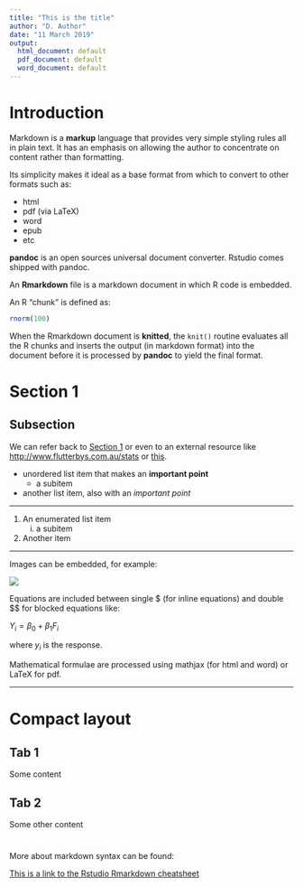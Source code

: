 ```yaml
---
title: "This is the title"
author: "D. Author"
date: "11 March 2019"
output:
  html_document: default
  pdf_document: default
  word_document: default
---
```


# Introduction

Markdown is a __markup__ language that provides very simple styling rules all in 
plain text.  It has an emphasis on allowing the author to concentrate on content
rather than formatting.

Its simplicity makes it ideal as a base format from which to convert to other formats such
as:

- html
- pdf (via LaTeX)
- word
- epub
- etc

**pandoc** is an open sources universal document converter. Rstudio comes shipped
with pandoc.


An **Rmarkdown** file is a markdown document in which R code is embedded.

An R "chunk" is defined as:

```r
rnorm(100)
```

When the Rmarkdown document is **knitted**, the `knit()` routine evaluates all the R chunks
and inserts the output (in markdown format) into the document before it is processed by __pandoc__
to yield the final format.


# Section 1 {#Section1}

## Subsection

We can refer back to [Section 1](#Section1) or even to
an external resource like <http://www.flutterbys.com.au/stats> or [this](http://www.flutterbys.com.au/stats).

- unordered list item that makes an **important point**
   - a subitem
- another list item, also with an *important point*

***
1. An enumerated list item
   i) a subitem
2. Another item 

***

Images can be embedded, for example:

![](../resources/rmarkdown-2.0.png)


Equations are included between single \$ (for inline equations) and double \$\$ for blocked equations like:

$Y_i = \beta_0 + \beta_1 F_i$

where $y_i$ is the response.

Mathematical formulae are processed using mathjax (for html and word) or LaTeX for pdf.

***

# Compact layout {.tabset .tabset-fade}

## Tab 1
Some content

## Tab 2
Some other content

#

More about markdown syntax can be found:

[This is a link to the Rstudio Rmarkdown cheatsheet](resources/rmarkdown-2.0.pdf)

